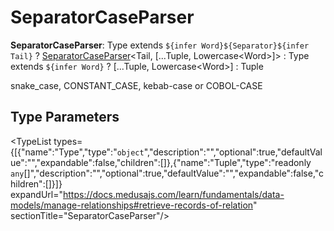 
# SeparatorCaseParser

 **SeparatorCaseParser**: Type extends `${infer Word}${Separator}${infer Tail}` ? [SeparatorCaseParser](./page.mdx)&#60;Tail, [...Tuple, Lowercase&#60;Word&#62;]&#62; : Type extends `${infer Word}` ? [...Tuple, Lowercase&#60;Word&#62;] : Tuple

snake\_case, CONSTANT\_CASE, kebab-case or COBOL-CASE

## Type Parameters

<TypeList types={[{"name":"Type","type":"`object`","description":"","optional":true,"defaultValue":"","expandable":false,"children":[]},{"name":"Tuple","type":"readonly `any`[]","description":"","optional":true,"defaultValue":"","expandable":false,"children":[]}]} expandUrl="https://docs.medusajs.com/learn/fundamentals/data-models/manage-relationships#retrieve-records-of-relation" sectionTitle="SeparatorCaseParser"/>
